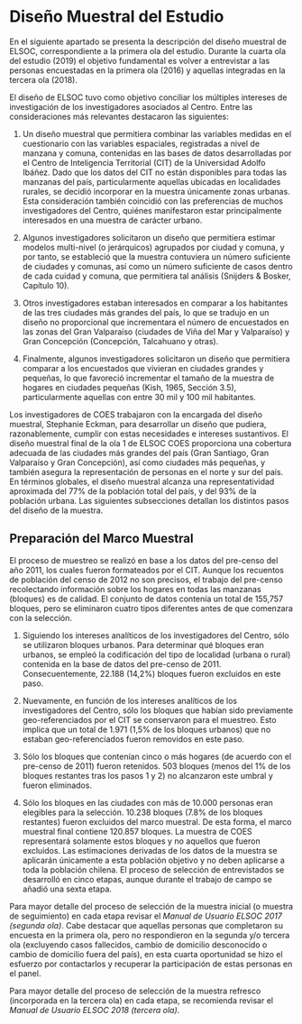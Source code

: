 # Diseño Muestral del Estudio 

En el siguiente apartado se presenta la descripción del diseño muestral de ELSOC, correspondiente a la primera ola del estudio. Durante la cuarta ola del estudio (2019) el objetivo fundamental es volver a entrevistar a las personas encuestadas en la primera ola (2016) y aquellas integradas en la tercera ola (2018).

El diseño de ELSOC tuvo como objetivo conciliar los múltiples intereses de investigación de los investigadores asociados al Centro. Entre las consideraciones más relevantes destacaron las siguientes:

1. Un diseño muestral que permitiera combinar las variables medidas en el cuestionario con las variables espaciales, registradas a nivel de manzana y comuna, contenidas en las bases de datos desarrolladas por el Centro de Inteligencia Territorial (CIT) de la Universidad Adolfo Ibáñez. Dado que los datos del CIT no están disponibles para todas las manzanas del país, particularmente aquellas ubicadas en localidades rurales, se decidió incorporar en la muestra únicamente zonas urbanas. Esta consideración también coincidió con las preferencias de muchos investigadores del Centro, quiénes manifestaron estar principalmente interesados en una muestra de carácter urbano.

2. Algunos investigadores solicitaron un diseño que permitiera estimar modelos multi-nivel (o jerárquicos) agrupados por ciudad y comuna, y por tanto, se estableció que la muestra contuviera un número suficiente de ciudades y comunas, así como un número suficiente de casos dentro de cada cuidad y comuna, que permitiera tal análisis (Snijders & Bosker, Capítulo 10).

3. Otros investigadores estaban interesados en comparar a los habitantes de las tres ciudades más grandes del país, lo que se tradujo en un diseño no proporcional que incrementara el número de encuestados en las zonas del Gran Valparaíso (ciudades de Viña del Mar y Valparaíso) y Gran Concepción (Concepción, Talcahuano y otras).

4. Finalmente, algunos investigadores solicitaron un diseño que permitiera comparar a los encuestados que vivieran en ciudades grandes y pequeñas, lo que favoreció incrementar el tamaño de la muestra de hogares en ciudades pequeñas (Kish, 1965, Sección 3.5), particularmente aquellas con entre 30 mil y 100 mil habitantes.

Los investigadores de COES trabajaron con la encargada del diseño muestral, Stephanie Eckman, para desarrollar un diseño que pudiera, razonablemente, cumplir con estas necesidades e intereses sustantivos. El diseño muestral final de la ola 1 de ELSOC COES proporciona una cobertura adecuada de las ciudades más grandes del país (Gran Santiago, Gran Valparaíso y Gran Concepción), así como ciudades más pequeñas, y también asegura la representación de personas en el norte y sur del país. En términos globales, el diseño muestral alcanza una representatividad aproximada del 77% de la población total del país, y del 93% de la población urbana. Las siguientes subsecciones detallan los distintos pasos del diseño de la muestra.

## Preparación del Marco Muestral 

El proceso de muestreo se realizó en base a los datos del pre-censo del año 2011, los cuales fueron formateados por el CIT. Aunque los recuentos de población del censo de 2012 no son precisos, el trabajo del pre-censo recolectando información sobre los hogares en todas las manzanas (bloques) es de calidad. El conjunto de datos contenía un total de 155,757 bloques, pero se eliminaron cuatro tipos diferentes antes de que comenzara con la selección.

1. Siguiendo los intereses analíticos de los investigadores del Centro, sólo se utilizaron bloques urbanos. Para determinar qué bloques eran urbanos, se empleó la codificación del tipo de localidad (urbana o rural) contenida en la base de datos del pre-censo de 2011. Consecuentemente, 22.188 (14,2%) bloques fueron excluidos en este paso.

2. Nuevamente, en función de los intereses analíticos de los investigadores del Centro, sólo los bloques que habían sido previamente geo-referenciados por el CIT se conservaron para el muestreo. Esto implica que un total de 1.971 (1,5% de los bloques urbanos) que no estaban geo-referenciados fueron removidos en este paso.

3. Sólo los bloques que contenían cinco o más hogares (de acuerdo con el pre-censo de 2011) fueron retenidos. 503 bloques (menos del 1% de los bloques restantes tras los pasos 1 y 2) no alcanzaron este umbral y fueron eliminados.

4. Sólo los bloques en las ciudades con más de 10.000 personas eran elegibles para la selección. 10.238 bloques (7.8% de los bloques restantes) fueron excluidos del marco muestral. 
De esta forma, el marco muestral final contiene 120.857 bloques. La muestra de COES representará solamente estos bloques y no aquellos que fueron excluidos. Las estimaciones derivadas de los datos de la muestra se aplicarán únicamente a esta población objetivo y no deben aplicarse a toda la población chilena. El proceso de selección de entrevistados se desarrolló en cinco etapas, aunque durante el trabajo de campo se añadió una sexta etapa. 

Para mayor detalle del proceso de selección de la muestra inicial (o muestra de seguimiento) en cada etapa revisar el *Manual de Usuario ELSOC 2017 (segunda ola)*. Cabe destacar que aquellas personas que completaron su encuesta en la primera ola, pero no respondieron en la segunda y/o tercera ola (excluyendo casos fallecidos, cambio de domicilio desconocido o cambio de domicilio fuera del país), en esta cuarta oportunidad se hizo el esfuerzo por contactarlos y recuperar la participación de estas personas en el panel.

Para mayor detalle del proceso de selección de la muestra refresco (incorporada en la tercera ola) en cada etapa, se recomienda revisar el *Manual de Usuario ELSOC 2018 (tercera ola)*.
